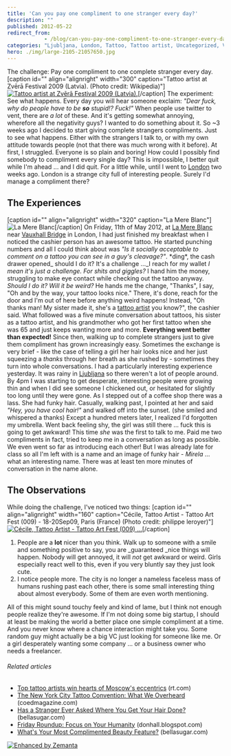 ```yaml
---
title: 'Can you pay one compliment to one stranger every day?'
description: ""
published: 2012-05-22
redirect_from: 
            - /blog/can-you-pay-one-compliment-to-one-stranger-every-day/swizec/4449
categories: "Ljubljana, London, Tattoo, Tattoo artist, Uncategorized, Vauxhall Bridge"
hero: ./img/large-2105-21057650.jpg
---
```

The challenge: Pay one compliment to one complete stranger every day. \[caption id=&quot;&quot; align=&quot;alignright&quot; width=&quot;300&quot; caption=&quot;Tattoo artist at Zvērā Festival 2009 (Latvia). (Photo credit: Wikipedia)&quot;][![Tattoo artist at Zvērā Festival 2009 (Latvia).](http://upload.wikimedia.org/wikipedia/commons/thumb/b/be/TattooArtistZvera2009.jpg/300px-TattooArtistZvera2009.jpg "Tattoo artist at Zvērā Festival 2009 (Latvia).")](http://commons.wikipedia.org/wiki/File:TattooArtistZvera2009.jpg)\[/caption] The experiment: See what happens. Every day you will hear someone exclaim: _&quot;Dear fuck, why do people have to be **so** stupid!? Fuck!&quot;_ When people use twitter to vent, there are _a lot_ of these. And it&#x27;s getting somewhat annoying, wherefore all the negativity guys? I wanted to do something about it. So ~3 weeks ago I decided to start giving complete strangers compliments. Just to see what happens. Either with the strangers I talk to, or with my own attitude towards people (not that there was much wrong with it before). At first, I struggled. Everyone is so plain and boring! How could I possibly find somebody to compliment every single day? This is impossible, I better quit while I&#x27;m ahead ... and I did quit. For a little while, until I went to [London](<http://maps.google.com/maps?ll=51.5072222222,-0.1275&amp;spn=0.1,0.1&amp;q=51.5072222222,-0.1275 (London)&amp;t=h> "London") two weeks ago. London is a strange city full of interesting people. Surely I&#x27;d manage a compliment there?

## The Experiences

\[caption id=&quot;&quot; align=&quot;alignright&quot; width=&quot;320&quot; caption=&quot;La Mere Blanc&quot;]![La Mere Blanc](./img/large-2105-21057650.jpg "La Mere Blanc")\[/caption] On Friday, 11th of May 2012, at [La Mere Blanc](http://www.yelp.co.uk/biz/la-mere-blanc-london) near [Vauxhall Bridge](<http://maps.google.com/maps?ll=51.4875,-0.126944444444&amp;spn=0.01,0.01&amp;q=51.4875,-0.126944444444 (Vauxhall%20Bridge)&amp;t=h> "Vauxhall Bridge") in London, I had just finished my breakfast when I noticed the cashier person has an awesome tattoo. He started punching numbers and all I could think about was _&quot;Is it socially acceptable to comment on a tattoo you can see in a guy&#x27;s cleavage?&quot;_. \*ding\*, the cash drawer opened_ should I do it? It&#x27;s a challenge ..._I reach for my wallet _I mean it&#x27;s just a challenge. For shits and giggles?_ I hand him the money, struggling to make eye contact while checking out the tattoo anyway. _Should I do it? Will it be weird?_ He hands me the change, &quot;Thanks&quot;, I say, &quot;Oh and by the way, your tattoo looks nice.&quot; There, it&#x27;s done, reach for the door and I&#x27;m out of here before anything weird happens! Instead, &quot;Oh thanks man! My sister made it, she&#x27;s a [tattoo artist](http://en.wikipedia.org/wiki/Tattoo_artist "Tattoo artist") you know?&quot;, the cashier said. What followed was a five minute conversation about tattoos, his sister as a tattoo artist, and his grandmother who got her first tattoo when she was 65 and just keeps wanting more and more. **Everything went better than expected!** Since then, walking up to complete strangers just to give them compliment has grown increasingly easy. Sometimes the exchange is very brief - like the case of telling a girl her hair looks nice and her just squeezing a _thanks_ through her breath as she rushed by - sometimes they turn into whole conversations. I had a particularly interesting experience yesterday. It was rainy in [Ljubljana](<http://maps.google.com/maps?ll=46.0555555556,14.5083333333&amp;spn=0.1,0.1&amp;q=46.0555555556,14.5083333333 (Ljubljana)&amp;t=h> "Ljubljana") so there weren&#x27;t a lot of people around. By 4pm I was starting to get desperate, interesting people were growing thin and when I did see someone I chickened out, or hesitated for slightly too long until they were gone. As I stepped out of a coffee shop there was a lass. She had funky hair. Casually, walking past, I pointed at her and said _&quot;Hey, you have cool hair!&quot;_ and walked off into the sunset. (she smiled and whispered a thanks) Except a hundred meters later, I realized I&#x27;d forgotten my umbrella. Went back feeling shy, the girl was still there ... fuck this is going to get awkward! This time _she_ was the first to talk to me. Paid me two compliments in fact, tried to keep me in a conversation as long as possible. We even went so far as introducing each other! But I was already late for class so all I&#x27;m left with is a name and an image of funky hair - _Mirela_ ... what an interesting name. There was at least ten more minutes of conversation in the name alone.

## The Observations

While doing the challenge, I&#x27;ve noticed two things: \[caption id=&quot;&quot; align=&quot;alignright&quot; width=&quot;160&quot; caption=&quot;Cécile, Tattoo Artist - Tattoo Art Fest (009) - 18-20Sep09, Paris (France) (Photo credit: philippe leroyer)&quot;][![Cécile, Tattoo Artist - Tattoo Art Fest (009) ...](./img/3508-3933165538_aaa43dd107_m.jpg "Cécile, Tattoo Artist - Tattoo Art Fest (009) ...")](http://www.flickr.com/photos/52499764@N00/3933165538)\[/caption]

1. People are a **lot** nicer than you think. Walk up to someone with a smile and something positive to say, you are _guaranteed _nice things will happen. Nobody will get annoyed, it will _not_ get awkward or weird. Girls especially react well to this, even if you very bluntly say they just look cute.
2. I notice people more. The city is no longer a nameless faceless mass of humans rushing past each other, there is some small interesting thing about almost everybody. Some of them are even worth mentioning.

All of this might sound touchy feely and kind of lame, but I think not enough people realize they&#x27;re awesome. If I&#x27;m not doing some big startup, I should at least be making the world a better place one simple compliment at a time. And you never know where a chance interaction might take you. Some random guy might actually be a big VC just looking for someone like me. Or a girl desperately wanting some company ... or a business owner who needs a freelancer.

###### Related articles

- [Top tattoo artists win hearts of Moscow&#x27;s eccentrics](http://www.rt.com/news/prime-time/tattoo-convention-moscow-artists-796/) (rt.com)
- [The New York City Tattoo Convention: What We Overheard](http://coedmagazine.com/2012/05/21/the-new-york-city-tattoo-convention-what-we-overheard/) (coedmagazine.com)
- [Has a Stranger Ever Asked Where You Get Your Hair Done?](http://www.bellasugar.com/Has-Stranger-Ever-Asked-Where-You-Get-Your-Hair-Done-3249967) (bellasugar.com)
- [Friday Roundup: Focus on Your Humanity](http://donhall.blogspot.com/2012/05/friday-roundup-focus-on-your-humanity.html) (donhall.blogspot.com)
- [What&#x27;s Your Most Complimented Beauty Feature?](http://www.bellasugar.com/Whats-Your-Most-Complimented-Beauty-Feature-15866788) (bellasugar.com)

[![Enhanced by Zemanta](http://img.zemanta.com/zemified_e.png?x-id=51ba84f5-3a5a-4786-a6b7-2fa39e4883ee)](http://www.zemanta.com/?px "Enhanced by Zemanta")
